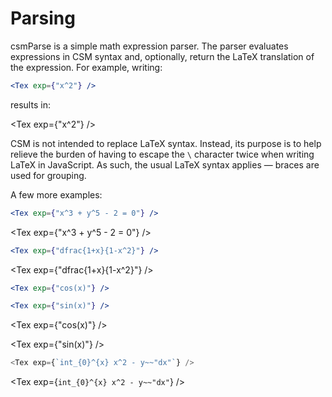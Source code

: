 
# Parsing

csmParse is a simple math expression parser. The parser evaluates
expressions in CSM syntax and, optionally, return the LaTeX translation of
the expression. For example, writing:

```jsx
<Tex exp={"x^2"} />
```

results in:

<Tex exp={"x^2"} />

CSM is not intended to replace LaTeX syntax. Instead, its purpose is to
help relieve the burden of having to escape the `\` character twice when
writing LaTeX in JavaScript. As such, the usual LaTeX syntax applies —
braces are used for grouping.

A few more examples:

```jsx
<Tex exp={"x^3 + y^5 - 2 = 0"} />
```

<Tex exp={"x^3 + y^5 - 2 = 0"} />

```jsx
<Tex exp={"dfrac{1+x}{1-x^2}"} />
```

<Tex exp={"dfrac{1+x}{1-x^2}"} />

```jsx
<Tex exp={"cos(x)"} />

<Tex exp={"sin(x)"} />
```

<Tex exp={"cos(x)"} />

<Tex exp={"sin(x)"} />

```javascript
<Tex exp={`int_{0}^{x} x^2 - y~~"dx"`} />
```

<Tex exp={`int_{0}^{x} x^2 - y~~"dx"`} />

